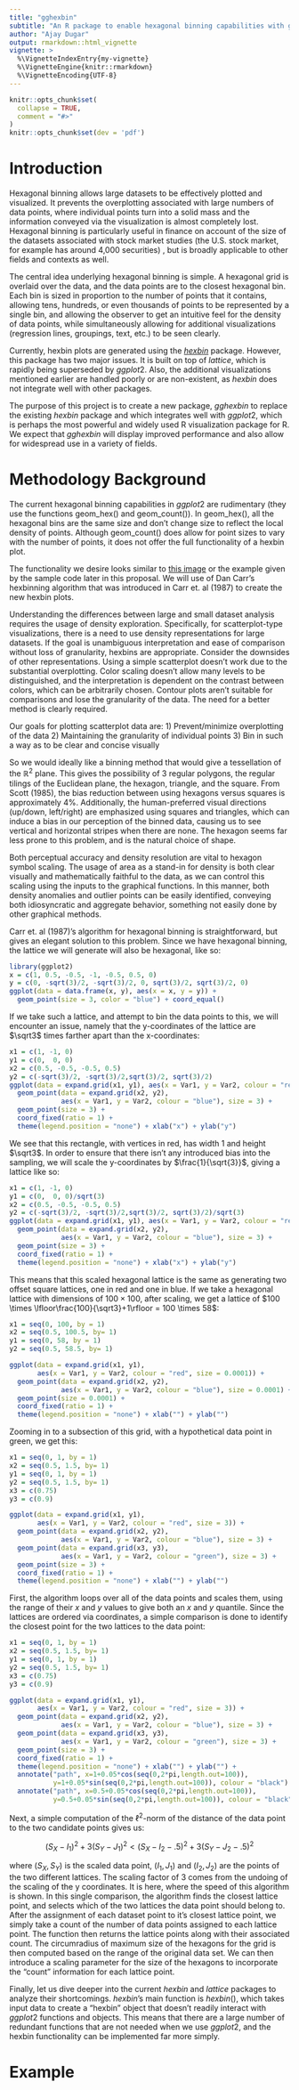 ```yaml
---
title: "gghexbin"
subtitle: "An R package to enable hexagonal binning capabilities with ggplot2 functionalities"
author: "Ajay Dugar"
output: rmarkdown::html_vignette
vignette: >
  %\VignetteIndexEntry{my-vignette}
  %\VignetteEngine{knitr::rmarkdown}
  %\VignetteEncoding{UTF-8}
---
```


```r
knitr::opts_chunk$set(
  collapse = TRUE,
  comment = "#>"
)
knitr::opts_chunk$set(dev = 'pdf')
```

# Introduction

Hexagonal binning allows large datasets to be effectively plotted and visualized. It prevents the overplotting associated with large numbers of data points, where individual points turn into a solid mass and the information conveyed via the visualization is almost completely lost. Hexagonal binning is particularly useful in finance on account of the size of the datasets associated with stock market studies (the U.S. stock market, for example has around 4,000 securities) , but is broadly applicable to other fields and contexts as well.

The central idea underlying hexagonal binning is simple. A hexagonal grid is overlaid over the data, and the data points are to the closest hexagonal bin. Each bin is sized in proportion to the number of points that it contains, allowing tens, hundreds, or even thousands of points to be represented by a single bin, and allowing the observer to get an intuitive feel for the density of data points, while simultaneously allowing for additional visualizations (regression lines, groupings, text, etc.) to be seen clearly.

Currently, hexbin plots are generated using the [$hexbin$](https://cran.r-project.org/web/packages/hexbin/index.html) package. However, this package has two major issues. It is built on top of $lattice$, which is rapidly being superseded by $ggplot2$. Also, the additional visualizations mentioned earlier are handled poorly or are non-existent, as $hexbin$ does not integrate well with other packages.

The purpose of this project is to create a new package, $gghexbin$ to replace the existing $hexbin$ package and which integrates well with $ggplot2$, which is perhaps the most powerful and widely used R visualization package for R. We expect that $gghexbin$ will display improved performance and also allow for widespread use in a variety of fields.

# Methodology Background

The current hexagonal binning capabilities in $ggplot2$ are rudimentary (they use the functions geom_hex() and geom_count()). In geom_hex(), all the hexagonal bins are the same size and don't change size to reflect the local density of points. Although geom_count() does allow for point sizes to vary with the number of points, it does not offer the full functionality of a hexbin plot. 

The functionality we desire looks similar to [this image](https://github.com/peterccarl/gsoc-images/raw/main/beta%2086%2003.png) or the example given by the sample code later in this proposal. We will use of Dan Carr's hexbinning algorithm that was introduced in Carr et. al (1987) to create the new hexbin plots. 

Understanding the differences between large and small dataset analysis requires the usage of density exploration. Specifically, for scatterplot-type visualizations, there is a need to use density representations for large datasets. If the goal is unambiguous interpretation and ease of comparison without loss of granularity, hexbins are appropriate. Consider the downsides of other representations. Using a simple scatterplot doesn't work due to the substantial overplotting. Color scaling doesn't allow many levels to be distinguished, and the interpretation is dependent on the contrast between colors, which can be arbitrarily chosen. Contour plots aren't suitable for comparisons and lose the granularity of the data. The need for a better method is clearly required.

Our goals for plotting scatterplot data are:
1) Prevent/minimize overplotting of the data
2) Maintaining the granularity of individual points
3) Bin in such a way as to be clear and concise visually

So we would ideally like a binning method that would give a tessellation of the $\mathbb{R}^2$ plane. This gives the possibility of 3 regular polygons, the regular tilings of the Euclidean plane, the hexagon, triangle, and the square. From Scott (1985), the bias reduction between using hexagons versus squares is approximately 4%. Additionally, the human-preferred visual directions (up/down, left/right) are emphasized using squares and triangles, which can induce a bias in our perception of the binned data, causing us to see vertical and horizontal stripes when there are none. The hexagon seems far less prone to this problem, and is the natural choice of shape. 

Both perceptual accuracy and density resolution are vital to hexagon symbol scaling. The usage of area as a stand-in for density is both clear visually and mathematically faithful to the data, as we can control this scaling using the inputs to the graphical functions. In this manner, both density anomalies and outlier points can be easily identified, conveying both idiosyncratic and aggregate behavior, something not easily done by other graphical methods.

Carr et. al (1987)'s algorithm for hexagonal binning is straightforward, but gives an elegant solution to this problem. Since we have hexagonal binning, the lattice we will generate will also be hexagonal, like so:

```r
library(ggplot2)
x = c(1, 0.5, -0.5, -1, -0.5, 0.5, 0)
y = c(0, -sqrt(3)/2, -sqrt(3)/2, 0, sqrt(3)/2, sqrt(3)/2, 0)
ggplot(data = data.frame(x, y), aes(x = x, y = y)) + 
  geom_point(size = 3, color = "blue") + coord_equal()
```

If we take such a lattice, and attempt to bin the data points to this, we will encounter an issue, namely that the y-coordinates of the lattice are $\sqrt3$ times farther apart than the x-coordinates:

```r
x1 = c(1, -1, 0)
y1 = c(0,  0, 0)
x2 = c(0.5, -0.5, -0.5, 0.5)
y2 = c(-sqrt(3)/2, -sqrt(3)/2,sqrt(3)/2, sqrt(3)/2)
ggplot(data = expand.grid(x1, y1), aes(x = Var1, y = Var2, colour = "red", size = 3)) + 
  geom_point(data = expand.grid(x2, y2), 
             aes(x = Var1, y = Var2, colour = "blue"), size = 3) + 
  geom_point(size = 3) + 
  coord_fixed(ratio = 1) + 
  theme(legend.position = "none") + xlab("x") + ylab("y")
```

We see that this rectangle, with vertices in red, has width $1$ and height $\sqrt3$. In order to ensure that there isn't any introduced bias into the sampling, we will scale the y-coordinates by $\frac{1}{\sqrt{3}}$, giving a lattice like so:

```r
x1 = c(1, -1, 0)
y1 = c(0,  0, 0)/sqrt(3)
x2 = c(0.5, -0.5, -0.5, 0.5)
y2 = c(-sqrt(3)/2, -sqrt(3)/2,sqrt(3)/2, sqrt(3)/2)/sqrt(3)
ggplot(data = expand.grid(x1, y1), aes(x = Var1, y = Var2, colour = "red", size = 3)) + 
  geom_point(data = expand.grid(x2, y2), 
             aes(x = Var1, y = Var2, colour = "blue"), size = 3) + 
  geom_point(size = 3) + 
  coord_fixed(ratio = 1) + 
  theme(legend.position = "none") + xlab("x") + ylab("y")
```

This means that this scaled hexagonal lattice is the same as generating two offset square lattices, one in red and one in blue. If we take a hexagonal lattice with dimensions of $100 \times100$, after scaling, we get a lattice of $100 \times \lfloor\frac{100}{\sqrt3}+1\rfloor = 100 \times 58$:

```r

x1 = seq(0, 100, by = 1)
x2 = seq(0.5, 100.5, by= 1)
y1 = seq(0, 58, by = 1)
y2 = seq(0.5, 58.5, by= 1)

ggplot(data = expand.grid(x1, y1), 
       aes(x = Var1, y = Var2, colour = "red", size = 0.0001)) + 
  geom_point(data = expand.grid(x2, y2), 
             aes(x = Var1, y = Var2, colour = "blue"), size = 0.0001) + 
  geom_point(size = 0.0001) + 
  coord_fixed(ratio = 1) + 
  theme(legend.position = "none") + xlab("") + ylab("")
```

Zooming in to a subsection of this grid, with a hypothetical data point in green, we get this:

```r
x1 = seq(0, 1, by = 1)
x2 = seq(0.5, 1.5, by= 1)
y1 = seq(0, 1, by = 1)
y2 = seq(0.5, 1.5, by= 1)
x3 = c(0.75)
y3 = c(0.9)

ggplot(data = expand.grid(x1, y1), 
       aes(x = Var1, y = Var2, colour = "red", size = 3)) + 
  geom_point(data = expand.grid(x2, y2), 
             aes(x = Var1, y = Var2, colour = "blue"), size = 3) + 
  geom_point(data = expand.grid(x3, y3), 
             aes(x = Var1, y = Var2, colour = "green"), size = 3) + 
  geom_point(size = 3) + 
  coord_fixed(ratio = 1) + 
  theme(legend.position = "none") + xlab("") + ylab("")
```

First, the algorithm loops over all of the data points and scales them, using the range of their $x$ and $y$ values to give both an $x$ and $y$ quantile. Since the lattices are ordered via coordinates, a simple comparison is done to identify the closest point for the two lattices to the data point:

```r
x1 = seq(0, 1, by = 1)
x2 = seq(0.5, 1.5, by= 1)
y1 = seq(0, 1, by = 1)
y2 = seq(0.5, 1.5, by= 1)
x3 = c(0.75)
y3 = c(0.9)

ggplot(data = expand.grid(x1, y1), 
       aes(x = Var1, y = Var2, colour = "red", size = 3)) + 
  geom_point(data = expand.grid(x2, y2), 
             aes(x = Var1, y = Var2, colour = "blue"), size = 3) + 
  geom_point(data = expand.grid(x3, y3), 
             aes(x = Var1, y = Var2, colour = "green"), size = 3) +
  geom_point(size = 3) + 
  coord_fixed(ratio = 1) + 
  theme(legend.position = "none") + xlab("") + ylab("") + 
  annotate("path", x=1+0.05*cos(seq(0,2*pi,length.out=100)), 
           y=1+0.05*sin(seq(0,2*pi,length.out=100)), colour = "black") + 
  annotate("path", x=0.5+0.05*cos(seq(0,2*pi,length.out=100)), 
           y=0.5+0.05*sin(seq(0,2*pi,length.out=100)), colour = "black")
```

Next, a simple computation of the $\ell^2$-norm of the distance of the data point to the two candidate points gives us:

$$(S_X - I_1)^2 + 3(S_Y - J_1)^2 < (S_X - I_2 - .5)^2 + 3(S_Y - J_2 - .5)^2$$

where $(S_X, S_Y)$ is the scaled data point, $(I_1, J_1)$ and $(I_2, J_2)$ are the points of the two different lattices. The scaling factor  of $3$ comes from the undoing of the scaling of the y coordinates. It is here, where the speed of this algorithm is shown. In this single comparison, the algorithm finds the closest lattice point, and selects which of the two lattices the data point should belong to. After the assignment of each dataset point to it's closest lattice point, we simply take a count of the number of data points assigned to each lattice point. The function then returns the lattice points along with their associated count. The circumradius of maximum size of the hexagons for the grid is then computed based on the range of the original data set. We can then introduce a scaling parameter for the size of the hexagons to incorporate the "count" information for each lattice point.

Finally, let us dive deeper into the current $hexbin$ and $lattice$ packages to analyze their shortcomings. $hexbin$'s main function is $hexbin()$, which takes input data to create a "hexbin" object that doesn't readily interact with $ggplot2$ functions and objects. This means that there are a large number of redundant functions that are not needed when we use $ggplot2$, and the hexbin functionality can be implemented far more simply. 

# Example
